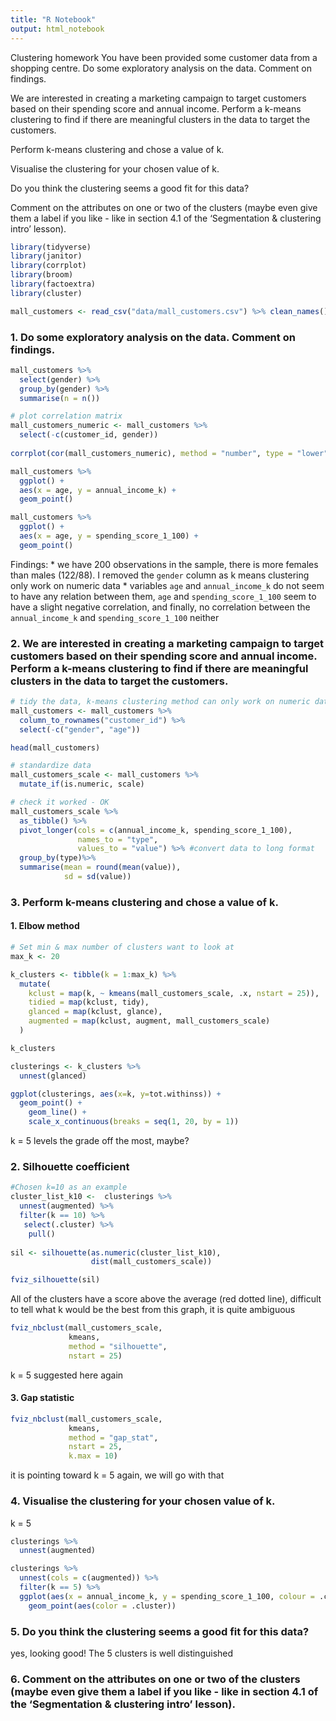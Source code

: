 ```yaml
---
title: "R Notebook"
output: html_notebook
---
```


Clustering homework
You have been provided some customer data from a shopping centre. Do some exploratory analysis on the data. Comment on findings.

We are interested in creating a marketing campaign to target customers based on their spending score and annual income. Perform a k-means clustering to find if there are meaningful clusters in the data to target the customers.

Perform k-means clustering and chose a value of k.

Visualise the clustering for your chosen value of k.

Do you think the clustering seems a good fit for this data?

Comment on the attributes on one or two of the clusters (maybe even give them a label if you like - like in section 4.1 of the ‘Segmentation & clustering intro’ lesson).

```r
library(tidyverse)
library(janitor)
library(corrplot)
library(broom)
library(factoextra)
library(cluster)

mall_customers <- read_csv("data/mall_customers.csv") %>% clean_names()
```

### 1. Do some exploratory analysis on the data. Comment on findings.

```r
mall_customers %>%
  select(gender) %>% 
  group_by(gender) %>% 
  summarise(n = n())
```

```r
# plot correlation matrix
mall_customers_numeric <- mall_customers %>% 
  select(-c(customer_id, gender))
  
corrplot(cor(mall_customers_numeric), method = "number", type = "lower")
```

```r
mall_customers %>% 
  ggplot() +
  aes(x = age, y = annual_income_k) +
  geom_point()

mall_customers %>% 
  ggplot() +
  aes(x = age, y = spending_score_1_100) +
  geom_point()
```

Findings: 
* we have 200 observations in the sample, there is more females than males (122/88). I removed the `gender` column as k means clustering only work on numeric data
* variables `age` and `annual_income_k` do not seem to have any relation between them, `age` and `spending_score_1_100` seem to have a slight negative correlation, and finally, no correlation between the `annual_income_k` and `spending_score_1_100` neither

### 2. We are interested in creating a marketing campaign to target customers based on their spending score and annual income. Perform a k-means clustering to find if there are meaningful clusters in the data to target the customers.

```r
# tidy the data, k-means clustering method can only work on numeric data
mall_customers <- mall_customers %>% 
  column_to_rownames("customer_id") %>% 
  select(-c("gender", "age"))

head(mall_customers)
```

```r
# standardize data
mall_customers_scale <- mall_customers %>% 
  mutate_if(is.numeric, scale)

# check it worked - OK
mall_customers_scale %>%
  as_tibble() %>%
  pivot_longer(cols = c(annual_income_k, spending_score_1_100), 
               names_to = "type", 
               values_to = "value") %>% #convert data to long format
  group_by(type)%>%
  summarise(mean = round(mean(value)), 
            sd = sd(value))
```

### 3. Perform k-means clustering and chose a value of k.

#### 1. Elbow method

```r
# Set min & max number of clusters want to look at 
max_k <- 20 

k_clusters <- tibble(k = 1:max_k) %>%
  mutate(
    kclust = map(k, ~ kmeans(mall_customers_scale, .x, nstart = 25)), 
    tidied = map(kclust, tidy),
    glanced = map(kclust, glance),
    augmented = map(kclust, augment, mall_customers_scale)
  )

k_clusters
```
```r
clusterings <- k_clusters %>%
  unnest(glanced)

ggplot(clusterings, aes(x=k, y=tot.withinss)) +
  geom_point() +
    geom_line() +
    scale_x_continuous(breaks = seq(1, 20, by = 1))
```

k = 5 levels the grade off the most, maybe?

### 2. Silhouette coefficient

```r
#Chosen k=10 as an example 
cluster_list_k10 <-  clusterings %>% 
  unnest(augmented) %>%
  filter(k == 10) %>%
   select(.cluster) %>%
    pull()
  
sil <- silhouette(as.numeric(cluster_list_k10), 
                  dist(mall_customers_scale))

fviz_silhouette(sil)
```

All of the clusters have a score above the average (red dotted line), difficult to tell what k would be the best from this graph, it is quite ambiguous 

```r
fviz_nbclust(mall_customers_scale, 
             kmeans, 
             method = "silhouette", 
             nstart = 25)
```

k = 5 suggested here again

#### 3. Gap statistic

```r
fviz_nbclust(mall_customers_scale, 
             kmeans, 
             method = "gap_stat", 
             nstart = 25, 
             k.max = 10)
```

it is pointing toward k = 5 again, we will go with that

### 4. Visualise the clustering for your chosen value of k.
k = 5

```r
clusterings %>% 
  unnest(augmented)
```


```r
clusterings %>% 
  unnest(cols = c(augmented)) %>%
  filter(k == 5) %>%
  ggplot(aes(x = annual_income_k, y = spending_score_1_100, colour = .cluster)) +
    geom_point(aes(color = .cluster)) 
```

### 5. Do you think the clustering seems a good fit for this data?

yes, looking good! The 5 clusters is well distinguished

### 6. Comment on the attributes on one or two of the clusters (maybe even give them a label if you like - like in section 4.1 of the ‘Segmentation & clustering intro’ lesson).

